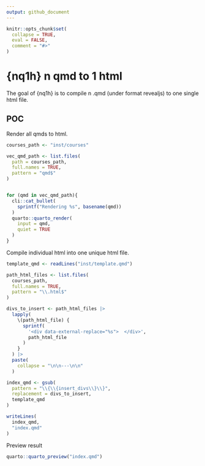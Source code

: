 ```yaml
---
output: github_document
---
```


<!-- README.md is generated from README.Rmd. Please edit that file -->

```r
knitr::opts_chunk$set(
  collapse = TRUE,
  eval = FALSE,
  comment = "#>"
)
```

# {nq1h} n qmd to 1 html 

<!-- badges: start -->
<!-- badges: end -->

The goal of {nq1h}  is to compile n .qmd (under format revealjs) to one single html file.

## POC

Render all qmds to html.

```r
courses_path <- "inst/courses"

vec_qmd_path <- list.files(
  path = courses_path, 
  full.names = TRUE, 
  pattern = "qmd$"
)


for (qmd in vec_qmd_path){
  cli::cat_bullet(
    sprintf("Rendering %s", basename(qmd))
  )
  quarto::quarto_render(
    input = qmd,
    quiet = TRUE
  )
}
```
Compile individual html into one unique html file.

```r
template_qmd <- readLines("inst/template.qmd")

path_html_files <- list.files(
  courses_path, 
  full.names = TRUE,
  pattern = "\\.html$"
)

divs_to_insert <- path_html_files |> 
  lapply(
    \(path_html_file) {
      sprintf(
        '<div data-external-replace="%s">  </div>',
        path_html_file
      )
    }
  ) |> 
  paste(
    collapse = "\n\n---\n\n"
  )

index_qmd <- gsub(
  pattern = "\\{\\{insert_divs\\}\\}",
  replacement = divs_to_insert,
  template_qmd
) 

writeLines(
  index_qmd,
  "index.qmd"
)
```

Preview result

```r
quarto::quarto_preview("index.qmd")
```
